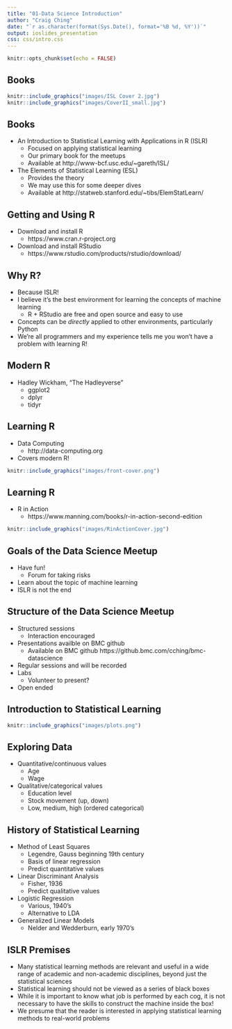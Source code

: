 ```yaml
---
title: "01-Data Science Introduction"
author: "Craig Ching"
date: "`r as.character(format(Sys.Date(), format='%B %d, %Y'))`"
output: ioslides_presentation
css: css/intro.css
---
```


```r
knitr::opts_chunk$set(echo = FALSE)
```

## Books {#covers}

```r
knitr::include_graphics("images/ISL Cover 2.jpg")
knitr::include_graphics("images/CoverII_small.jpg")
```

## Books

* An Introduction to Statistical Learning with Applications in R (ISLR)
    + Focused on applying statistical learning
    + Our primary book for the meetups
    + Available at http://www-bcf.usc.edu/~gareth/ISL/
* The Elements of Statistical Learning (ESL)
    + Provides the theory
    + We may use this for some deeper dives
    + Available at http://statweb.stanford.edu/~tibs/ElemStatLearn/
    
## Getting and Using R

* Download and install R
    + https://www.cran.r-project.org
* Download and install RStudio
    + https://www.rstudio.com/products/rstudio/download/

## Why R?

* Because ISLR!
* I believe it's the best environment for learning the concepts of machine learning
  + R + RStudio are free and open source and easy to use
* Concepts can be *directly* applied to other environments, particularly Python
* We're all programmers and my experience tells me you won't have a problem with learning R!

## Modern R

* Hadley Wickham, "The Hadleyverse"
    + ggplot2
    + dplyr
    + tidyr

## Learning R

* Data Computing
    + http://data-computing.org
* Covers modern R!

```r
knitr::include_graphics("images/front-cover.png")
```

## Learning R

* R in Action
    + https://www.manning.com/books/r-in-action-second-edition

```r
knitr::include_graphics("images/RinActionCover.jpg")
```

## Goals of the Data Science Meetup

* Have fun!
    + Forum for taking risks
* Learn about the topic of machine learning
* ISLR is not the end

## Structure of the Data Science Meetup

* Structured sessions
    + Interaction encouraged
* Presentations availble on BMC github
    + Available on BMC github https://github.bmc.com/cching/bmc-datascience
* Regular sessions and will be recorded
* Labs
    + Volunteer to present?
* Open ended

## Introduction to Statistical Learning

```r
knitr::include_graphics("images/plots.png")
```

## Exploring Data

* Quantitative/continuous values
    + Age
    + Wage
* Qualitative/categorical values
    + Education level
    + Stock movement (up, down)
    + Low, medium, high (ordered categorical)

## History of Statistical Learning

* Method of Least Squares
    + Legendre, Gauss beginning 19th century
    + Basis of linear regression
    + Predict quantitative values
* Linear Discriminant Analysis
    + Fisher, 1936
    + Predict qualitative values
* Logistic Regression
    + Various, 1940's
    + Alternative to LDA
* Generalized Linear Models
    + Nelder and Wedderburn, early 1970's

## ISLR Premises

* Many statistical learning methods are relevant and useful in a wide
range of academic and non-academic disciplines, beyond just the statistical
sciences
* Statistical learning should not be viewed as a series of black boxes
* While it is important to know what job is performed by each cog, it
is not necessary to have the skills to construct the machine inside the
box!
* We presume that the reader is interested in applying statistical learning
methods to real-world problems
